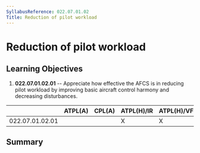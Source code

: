 ```yaml
---
SyllabusReference: 022.07.01.02
Title: Reduction of pilot workload
---
```


# Reduction of pilot workload

## Learning Objectives

1.  **022.07.01.02.01** -- Appreciate how effective the AFCS is in reducing
    pilot workload by improving basic aircraft control harmony and decreasing
    disturbances.

|                 | ATPL(A) | CPL(A) | ATPL(H)/IR | ATPL(H)/VFR | CPL(H) | IR  | CBIR(A) |
| --------------- | ------- | ------ | ---------- | ----------- | ------ | --- | ------- |
| 022.07.01.02.01 |         |        | X          | X           | X      |     |         |

## Summary
